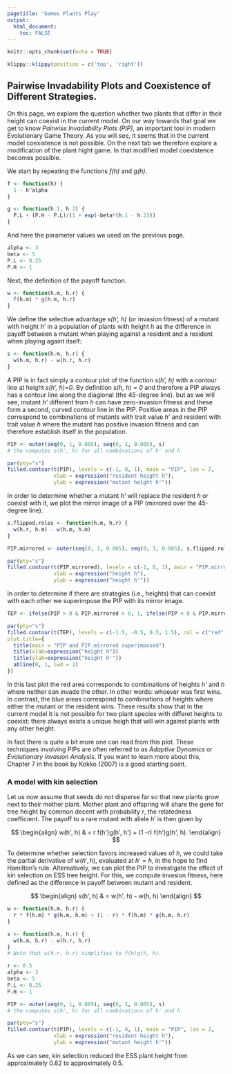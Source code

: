 ```yaml
---
pagetitle: 'Games Plants Play'
output: 
  html_document:
    toc: FALSE
---
```


```r
knitr::opts_chunk$set(echo = TRUE)
```

```r
klippy::klippy(position = c('top', 'right'))
```

<!-- # Games Plants Play {.tabset} -->

## Pairwise Invadability Plots and Coexistence of Different Strategies.

On this page, we explore the question whether two plants that differ in their height can coexist in the current model. On our way towards that goal we get to know *Pairwise Invadability Plots (PIP)*, an important tool in modern Evolutionary Game Theory. As you will see, it seems that in the current model coexistence is not possible. On the next tab we therefore explore a modification of the plant hight game. In that modified model coexistence becomes possible.

We start by repeating the functions *f(h)* and *g(h)*.

```r
f <- function(h) { 
  1 - h^alpha
}

g <- function(h.1, h.2) {
  P.L + (P.H - P.L)/(1 + exp(-beta*(h.1 - h.2)))
}
```

And here the parameter values we used on the previous page.

```r
alpha <- 3
beta <- 5
P.L <- 0.25
P.H <- 1
```

Next, the definition of the payoff function.

```r
w <- function(h.m, h.r) {
  f(h.m) * g(h.m, h.r)
}
```

We define the selective advantage *s(h', h)* (or invasion fitness) of a mutant with height *h'* in a population of plants with height *h* as the difference in payoff between a mutant when playing against a resident and a resident when playing againt itself:

```r
s <- function(h.m, h.r) {
  w(h.m, h.r) - w(h.r, h.r)
}
```

A PIP is in fact simply a contour plot of the function *s(h', h)* with a contour line at height *s(h', h)=0*. By definition *s(h, h) = 0* and therefore a PIP always has a contour line along the diagional (the 45-degree line). but as we will see, mutant *h'* different from *h* can have zero-invasion fitness and these form a second, curved contour line in the PIP. Positive areas in the PIP correspond to combinations of mutants with trait value *h'* and resident with trait value *h* where the mutant has positive invasion fitness and can therefore establish itself in the population.

```r
PIP <- outer(seq(0, 1, 0.005), seq(0, 1, 0.005), s)
# the computes s(h', h) for all combinations of h' and h

par(pty="s")
filled.contour(t(PIP), levels = c(-1, 0, 1), main = "PIP", las = 2,
               xlab = expression("resident height h"),
               ylab = expression("mutant height h'"))
```

In order to determine whether a mutant *h'* will replace the resident *h* or coexist with it, we plot the mirror image of a PIP (mirrored over the 45-degree line).

```r
s.flipped.roles <- function(h.m, h.r) {
  w(h.r, h.m) - w(h.m, h.m)
}

PIP.mirrored <- outer(seq(0, 1, 0.005), seq(0, 1, 0.005), s.flipped.roles)

par(pty="s")
filled.contour(t(PIP.mirrored), levels = c(-1, 0, 1), main = "PIP.mirrored", las = 2,
               xlab = expression("height h"),
               ylab = expression("height h'"))
```

In order to determine if there are strategies (i.e., heights) that can coexist with each other we superimpose the PIP with its mirror image.

```r
TEP <- ifelse(PIP > 0 & PIP.mirrored > 0, 1, ifelse(PIP < 0 & PIP.mirrored < 0, -1, 0))

par(pty="s")
filled.contour(t(TEP), levels = c(-1.5, -0.5, 0.5, 1.5), col = c("red", "blue", "green"),
plot.title={
  title(main = "PIP and PIP.mirrored superimposed")
  title(xlab=expression("height h"))
  title(ylab=expression("height h'"))
  abline(0, 1, lwd = 1)
})
```

In this last plot the red area corresponds to combinations of heights *h'* and *h* where neither can invade the other. In other words: whoever was first wins. In contrast, the blue areas correspond to combinations of heights where either the mutant or the resident wins. These results show that in the current model it is not possible for two plant species with differet heights to coexist: there always exists a unique heigh that will win against plants with any other height.

In fact there is quite a bit more one can read from this plot. These techniques involving PIPs are often referred to as *Adaptive Dynamics* or *Evolutionary Invasion Analysis*. If you want to learn more about this, Chapter 7 in the book by Kokko (2007) is a good starting point.


### A model with kin selection

Let us now assume that seeds do not disperse far so that new plants grow next to their mother plant. Mother plant and offspring will share the gene for tree height by common decent with probability $r$, the relatedness coefficient. The payoff to a rare mutant with allele $h'$ is then given by

$$
\begin{align}
w(h', h) & = r f(h')g(h', h') + (1 -r) f(h')g(h', h).
\end{align}
$$

To determine whether selection favors increased values of $h$, we could take the partial derivative of $w(h', h)$, evaluated at $h' = h$, in the hope to find Hamilton's rule. Alternatively, we can plot the PIP to investigate the effect of kin selection on ESS tree height. For this, we compute invasion fitness, here defined as the difference in payoff between mutant and resident.

$$
\begin{align}
s(h', h) & = w(h', h) - w(h, h)
\end{align}
$$

```r
w <- function(h.m, h.r) {
  r * f(h.m) * g(h.m, h.m) + (1 - r) * f(h.m) * g(h.m, h.r)
}

s <- function(h.m, h.r) {
  w(h.m, h.r) - w(h.r, h.r)  
}
# Note that w(h.r, h.r) simplifies to f(h)g(h, h).
```

```r
r <- 0.5
alpha <- 3
beta <- 5
P.L <- 0.25
P.H <- 1

PIP <- outer(seq(0, 1, 0.005), seq(0, 1, 0.005), s)
# the computes s(h', h) for all combinations of h' and h

par(pty="s")
filled.contour(t(PIP), levels = c(-1, 0, 1), main = "PIP", las = 2,
               xlab = expression("resident height h"),
               ylab = expression("mutant height h'"))
```

As we can see, kin selection reduced the ESS plant height from approximately 0.62 to approximately 0.5.
